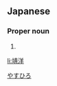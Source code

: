 ==Japanese==
{{ja-kanjitab|靖|洋}}

===Proper noun===
{{ja-pos|proper|やすひろ}}

# {{given name|male|lang=ja}}

[[Category:Japanese male given names|やすひろ]]

[[li:靖洋]]
